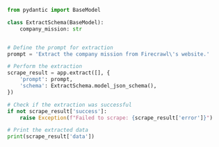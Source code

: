 ```python Python
from pydantic import BaseModel

class ExtractSchema(BaseModel):
    company_mission: str


# Define the prompt for extraction
prompt = 'Extract the company mission from Firecrawl\'s website.'

# Perform the extraction
scrape_result = app.extract([], {
    'prompt': prompt,
    'schema': ExtractSchema.model_json_schema(),
})

# Check if the extraction was successful
if not scrape_result['success']:
    raise Exception(f"Failed to scrape: {scrape_result['error']}")

# Print the extracted data
print(scrape_result['data'])